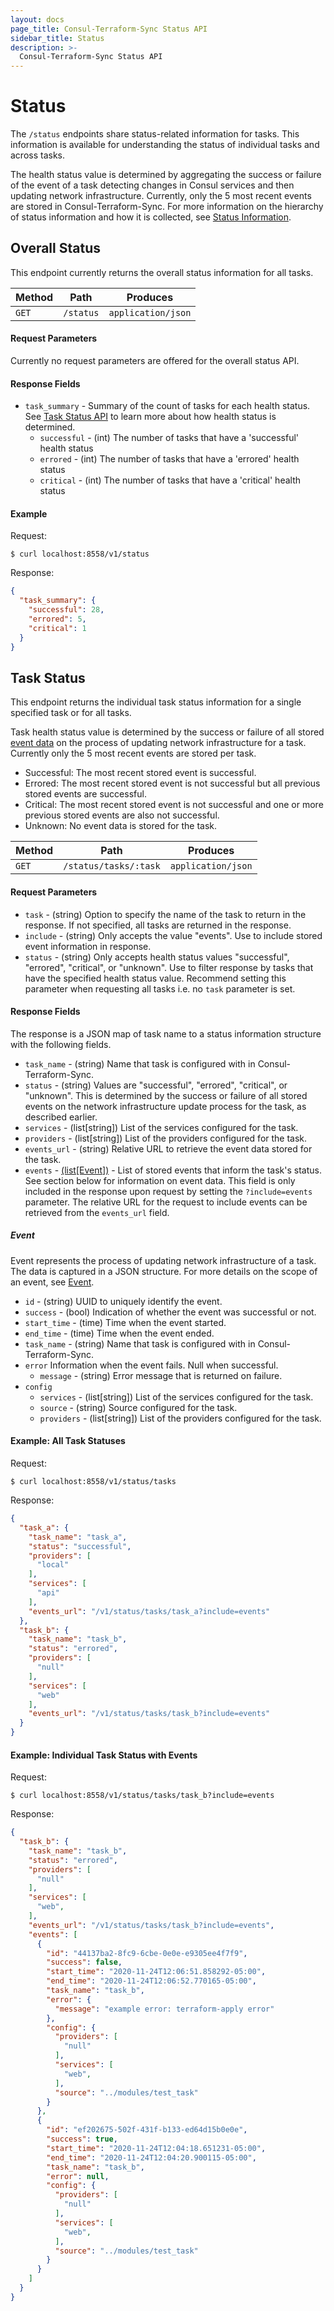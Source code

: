 ```yaml
---
layout: docs
page_title: Consul-Terraform-Sync Status API
sidebar_title: Status
description: >-
  Consul-Terraform-Sync Status API
---
```

# Status

The `/status` endpoints share status-related information for tasks. This information is available for understanding the status of individual tasks and across tasks.

The health status value is determined by aggregating the success or failure of the event of a task detecting changes in Consul services and then updating network infrastructure. Currently, only the 5 most recent events are stored in Consul-Terraform-Sync. For more information on the hierarchy of status information and how it is collected, see [Status Information](/docs/nia/tasks#status-information).

## Overall Status

This endpoint currently returns the overall status information for all tasks.

| Method | Path                | Produces           |
| ------ | ------------------- | ------------------ |
| `GET`  | `/status` | `application/json` |

#### Request Parameters
Currently no request parameters are offered for the overall status API.

#### Response Fields

* `task_summary` - Summary of the count of tasks for each health status. See [Task Status API](/docs/nia/api#task-status) to learn more about how health status is determined.
  * `successful` - (int) The number of tasks that have a 'successful' health status
  * `errored` - (int) The number of tasks that have a 'errored' health status
  * `critical` - (int) The number of tasks that have a 'critical' health status


#### Example

Request:
```shell-session
$ curl localhost:8558/v1/status
```

Response:
```json
{
  "task_summary": {
    "successful": 28,
    "errored": 5,
    "critical": 1
  }
}
```

## Task Status

This endpoint returns the individual task status information for a single specified task or for all tasks.

Task health status value is determined by the success or failure of all stored [event data](/docs/nia/tasks#event) on the process of updating network infrastructure for a task. Currently only the 5 most recent events are stored per task.
 - Successful: The most recent stored event is successful.
 - Errored: The most recent stored event is not successful but all previous stored events are successful.
 - Critical: The most recent stored event is not successful and one or more previous stored events are also not successful.
 - Unknown: No event data is stored for the task.

| Method | Path                | Produces           |
| ------ | ------------------- | ------------------ |
| `GET`  | `/status/tasks/:task` | `application/json` |

#### Request Parameters

* `task` - (string) Option to specify the name of the task to return in the response. If not specified, all tasks are returned in the response.
* `include` - (string) Only accepts the value "events". Use to include stored event information in response.
* `status` - (string) Only accepts health status values "successful", "errored", "critical", or "unknown". Use to filter response by tasks that have the specified health status value. Recommend setting this parameter when requesting all tasks i.e. no `task` parameter is set.

#### Response Fields

The response is a JSON map of task name to a status information structure with the following fields.

* `task_name` - (string) Name that task is configured with in Consul-Terraform-Sync.
* `status` - (string) Values are "successful", "errored", "critical", or "unknown". This is determined by the success or failure of all stored events on the network infrastructure update process for the task, as described earlier.
* `services` - (list[string]) List of the services configured for the task.
* `providers` - (list[string]) List of the providers configured for the task.
* `events_url` - (string) Relative URL to retrieve the event data stored for the task.
* `events` - [(list[Event])](/docs/nia/api#event) - List of stored events that inform the task's status. See section below for information on event data. This field is only included in the response upon request by setting the `?include=events` parameter. The relative URL for the request to include events can be retrieved from the `events_url` field.

##### Event

Event represents the process of updating network infrastructure of a task. The data is captured in a JSON structure. For more details on the scope of an event, see [Event](/docs/nia/tasks#event).

* `id` - (string) UUID to uniquely identify the event.
* `success` - (bool) Indication of whether the event was successful or not.
* `start_time` - (time) Time when the event started.
* `end_time` - (time) Time when the event ended.
* `task_name` - (string) Name that task is configured with in Consul-Terraform-Sync.
* `error` Information when the event fails. Null when successful.
  * `message` - (string) Error message that is returned on failure.
* `config`
  * `services` - (list[string]) List of the services configured for the task.
  * `source` - (string) Source configured for the task.
  * `providers` - (list[string]) List of the providers configured for the task.

#### Example: All Task Statuses

Request:
```shell-session
$ curl localhost:8558/v1/status/tasks
```

Response:
```json
{
  "task_a": {
    "task_name": "task_a",
    "status": "successful",
    "providers": [
      "local"
    ],
    "services": [
      "api"
    ],
    "events_url": "/v1/status/tasks/task_a?include=events"
  },
  "task_b": {
    "task_name": "task_b",
    "status": "errored",
    "providers": [
      "null"
    ],
    "services": [
      "web"
    ],
    "events_url": "/v1/status/tasks/task_b?include=events"
  }
}
```

#### Example: Individual Task Status with Events

Request:
```shell-session
$ curl localhost:8558/v1/status/tasks/task_b?include=events
```

Response:
```json
{
  "task_b": {
    "task_name": "task_b",
    "status": "errored",
    "providers": [
      "null"
    ],
    "services": [
      "web",
    ],
    "events_url": "/v1/status/tasks/task_b?include=events",
    "events": [
      {
        "id": "44137ba2-8fc9-6cbe-0e0e-e9305ee4f7f9",
        "success": false,
        "start_time": "2020-11-24T12:06:51.858292-05:00",
        "end_time": "2020-11-24T12:06:52.770165-05:00",
        "task_name": "task_b",
        "error": {
          "message": "example error: terraform-apply error"
        },
        "config": {
          "providers": [
            "null"
          ],
          "services": [
            "web",
          ],
          "source": "../modules/test_task"
        }
      },
      {
        "id": "ef202675-502f-431f-b133-ed64d15b0e0e",
        "success": true,
        "start_time": "2020-11-24T12:04:18.651231-05:00",
        "end_time": "2020-11-24T12:04:20.900115-05:00",
        "task_name": "task_b",
        "error": null,
        "config": {
          "providers": [
            "null"
          ],
          "services": [
            "web",
          ],
          "source": "../modules/test_task"
        }
      }
    ]
  }
}
```
